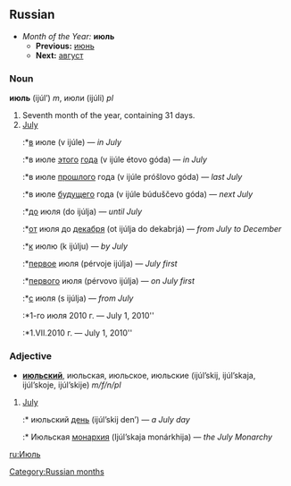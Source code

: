 [[Category:Russian months]]
==Russian==
*''Month of the Year:'' '''июль'''
**'''Previous:''' [[июнь]]
**'''Next:''' [[август]]

===Noun===
'''июль''' (ijúl’) ''m'', июли (ijúli) ''pl''

#Seventh month of the year, containing 31 days.
#[[July]]
#:*[[в]] июле (v ijúle) — ''in July''
#:*в июле [[этот|этого]] [[год|года]] (v ijúle étovo góda) — ''in July''
#:*в июле [[прошлый|прошлого]] года (v ijúle próšlovo góda) — ''last July''
#:*в июле [[будущий|будущего]] года (v ijúle búduščevo góda) — ''next July''
#:*[[до]] июля (do ijúlja) — ''until July''
#:*[[от]] июля до [[декабрь|декабря]] (ot ijúlja do dekabrjá) — ''from July to December''
#:*[[к]] июлю (k ijúlju) — ''by July''
#:*[[первый|первое]] июля (pérvoje ijúlja) — ''July first''
#:*[[первый|первого]] июля (pérvovo ijúlja) — ''on July first''
#:*[[с]] июля (s ijúlja) — ''from July''
#:*1-го июля 2010 г. — July 1, 2010''
#:*1.VII.2010 г. — July 1, 2010''

===Adjective===
*'''[[июльский]]''', июльская, июльское, июльские (ijúl’skij, ijúl’skaja, ijúl’skoje, ijúl’skije) ''m/f/n/pl''

#[[July]]
#:* июльский [[день]] (ijúl’skij den’) — ''a July day''
#:* Июльская [[монархия]] (Ijúl’skaja monárkhija) — ''the July Monarchy''

[[ru:Июль]]